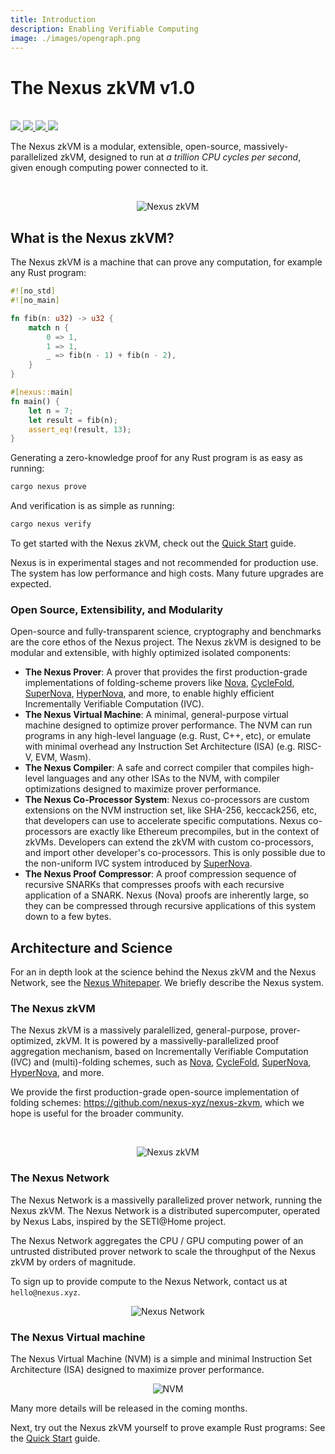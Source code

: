 ```yaml
---
title: Introduction
description: Enabling Verifiable Computing
image: ./images/opengraph.png
---
```




# The Nexus zkVM v1.0

<br />

<div style={{display: "flex"}}>
    <a href="https://t.me/nexus_zkvm" style={{marginRight: 3}}>
        <img src="https://img.shields.io/endpoint?color=neon&logo=telegram&label=chat&url=https%3A%2F%2Fmogyo.ro%2Fquart-apis%2Ftgmembercount%3Fchat_id%3Dnexus_zkvm"/>
    </a>
    <a href="https://github.com/nexus-xyz/nexus-zkvm" style={{marginRight: 3}}>
        <img src="https://img.shields.io/badge/GitHub-black?logo=github&logoColor=white"/>
    </a>
    <a href="https://twitter.com/NexusLabsHQ" style={{marginRight: 3}}>
        <img src="https://img.shields.io/badge/Twitter-black?logo=x&logoColor=white"/>
    </a>
    <a href="https://nexus.xyz" style={{marginRight: 3}}>
        <img src="https://img.shields.io/static/v1?label=Stage&message=Alpha&color=2BB4AB"/>
    </a>
</div>

The Nexus zkVM is a modular, extensible, open-source, massively-parallelized zkVM, designed to run at *a trillion CPU cycles per second*, given enough computing power connected to it.

<br />

<p align="center">
    <Image alt="Nexus zkVM" src="/images/speed.svg" width={800} height={800}/>
</p>

## What is the Nexus zkVM?

The Nexus zkVM is a machine that can prove any computation, for example any Rust program:

```rust
#![no_std]
#![no_main]

fn fib(n: u32) -> u32 {
    match n {
        0 => 1,
        1 => 1,
        _ => fib(n - 1) + fib(n - 2),
    }
}

#[nexus::main]
fn main() {
    let n = 7;
    let result = fib(n);
    assert_eq!(result, 13);
}
```

Generating a zero-knowledge proof for any Rust program is as easy as running:

```bash
cargo nexus prove
```

And verification is as simple as running:

```bash
cargo nexus verify
```

To get started with the Nexus zkVM, check out the [Quick Start](/quick-start.mdx) guide.

<Callout type="info" emoji="ℹ️">
  Nexus is in experimental stages and not recommended for production use. The system has low performance and high costs. Many future upgrades are expected.
</Callout>

### Open Source, Extensibility, and Modularity

Open-source and fully-transparent science, cryptography and benchmarks are the core ethos of the Nexus project. The Nexus zkVM is designed to be modular and extensible, with highly optimized isolated components:

- **The Nexus Prover**: A prover that provides the first production-grade implementations of folding-scheme provers like [Nova](https://eprint.iacr.org/2021/370), [CycleFold](https://eprint.iacr.org/2023/1192.pdf), [SuperNova](https://eprint.iacr.org/2022/1758.pdf), [HyperNova](https://eprint.iacr.org/2023/573.pdf), and more, to enable highly efficient Incrementally Verifiable Computation (IVC).
- **The Nexus Virtual Machine**: A minimal, general-purpose virtual machine designed to optimize prover performance. The NVM can run programs in any high-level language (e.g. Rust, C++, etc), or emulate with minimal overhead any Instruction Set Architecture (ISA) (e.g. RISC-V, EVM, Wasm).
- **The Nexus Compiler**: A safe and correct compiler that compiles high-level languages and any other ISAs to the NVM, with compiler optimizations designed to maximize prover performance.
- **The Nexus Co-Processor System**: Nexus co-processors are custom extensions on the NVM instruction set, like SHA-256, keccack256, etc, that developers can use to accelerate specific computations. Nexus co-processors are exactly like Ethereum precompiles, but in the context of zkVMs. Developers can extend the zkVM with custom co-processors, and import other developer's co-processors. This is only possible due to the non-uniform IVC system introduced by [SuperNova](https://eprint.iacr.org/2022/1758.pdf).
- **The Nexus Proof Compressor**: A proof compression sequence of recursive SNARKs that compresses proofs with each recursive application of a SNARK. Nexus (Nova) proofs are inherently large, so they can be compressed through recursive applications of this system down to a few bytes.

## Architecture and Science

For an in depth look at the science behind the Nexus zkVM and the Nexus Network, see the [Nexus Whitepaper](https://nexus.xyz/whitepaper). We briefly describe the Nexus system.

### The Nexus zkVM

The Nexus zkVM is a massively paralellized, general-purpose, prover-optimized, zkVM. It is powered by a massivelly-parallelized proof aggregation mechanism, based on Incrementally Verifiable Computation (IVC) and (multi)-folding schemes, such as [Nova](https://eprint.iacr.org/2021/370), [CycleFold](https://eprint.iacr.org/2023/1192.pdf), [SuperNova](https://eprint.iacr.org/2022/1758.pdf), [HyperNova](https://eprint.iacr.org/2023/573.pdf), and more.

We provide the first production-grade open-source implementation of folding schemes: https://github.com/nexus-xyz/nexus-zkvm, which we hope is useful for the broader community.

<br />

<p align="center">
    <Image alt="Nexus zkVM" src="/images/execution-sequence.svg" width={700} height={700}/>
</p>

### The Nexus Network

The Nexus Network is a massivelly parallelized prover network, running the Nexus zkVM. The Nexus Network is a distributed supercomputer, operated by Nexus Labs, inspired by the SETI@Home project. 

The Nexus Network aggregates the CPU / GPU computing power of an untrusted distributed prover network to scale the throughput of the Nexus zkVM by orders of magnitude.

To sign up to provide compute to the Nexus Network, contact us at `hello@nexus.xyz`.

<div align="center">
    <img alt="Nexus Network" src="/images/nexus-network.svg"></img>
</div>

### The Nexus Virtual machine

The Nexus Virtual Machine (NVM) is a simple and minimal Instruction Set Architecture (ISA) designed to maximize prover performance.

<p align="center">
    <img alt="NVM" src="/images/nvm.svg"></img>
</p>

Many more details will be released in the coming months.

Next, try out the Nexus zkVM yourself to prove example Rust programs: See the [Quick Start](/quick-start.mdx) guide.
